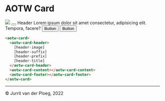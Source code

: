 
<Meta title="Components/Card/Overview" />

# AOTW Card

<aotw-card>
  <aotw-card-header>
    <img header-image="" src="https://unsplash.it/600/400" />
    <button header-suffix="" ghost="">
      <aotw-icon name="close" size="medium"></aotw-icon>
    </button>
    <aotw-icon header-prefix="" name="logo" size="medium"></aotw-icon>
    <span header-title="">Header</span>
  </aotw-card-header>
  <aotw-card-content>
    Lorem ipsum dolor sit amet consectetur, adipisicing elit. Tempora, facere?
  </aotw-card-content>
  <aotw-card-footer>
    <button ghost="">Button</button>
    <button>Button</button>
  </aotw-card-footer>
</aotw-card>

```html
<aotw-card>
  <aotw-card-header>
    [header-image]
    [header-suffix]
    [header-prefix]
    [header-title]
  </aotw-card-header>
  <aotw-card-content></aotw-card-content>
  <aotw-card-footer></aotw-card-footer>
</aotw-card>
```

---

&copy; Jurrit van der Ploeg, 2022
